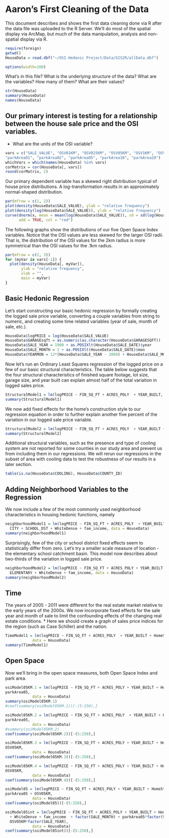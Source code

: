 Aaron's First Cleaning of the Data
========================================================

This document describes and shows the first data cleaning done via R after the data file was uploaded to the R Server. We'll do most of the spatial display via ArcMap, but much of the data manipulation, analysis and non-spatial display via R.

```r
require(foreign)
getwd()
HouseData = read.dbf("~/OSI-Hedonic Project/Data/GIS2R/allData.dbf") 
```

```r
options(width=160)
```

What's in this file? What is the underlying structure of the data? What are the variables? How many of them? What are their values?
```r
str(HouseData)
summary(HouseData)
names(HouseData)
```


Our primary interest is testing for a relationship between the house sale price and the OSI variables. 
------------
* What are the units of the OSI variable?
```r
vars = c("SALE_VALUE", "OSV01KM", "OSV025KM", "OSV05KM", "OSV1KM", "OSV2KM", 
"parkArea01", "parkArea02", "parkArea05", "parkArea10", "parkArea20")
whichVars = which(names(HouseData) %in% vars)
corMatrix = cor(HouseData[, vars])
round(corMatrix, 2)
```

Our primary dependent variable has a skewed right distribution typical of house price distributions. A log-transformation results in an approximately normal-shaped distribution.
```r
par(mfrow = c(1, 2))
plot(density(HouseData$SALE_VALUE), ylab = "relative frequency")
plot(density(log(HouseData$SALE_VALUE)), ylab = "relative frequency")
curve(dnorm(x, mean = mean(log(HouseData$SALE_VALUE)), sd = sd(log(HouseData$SALE_VALUE))),
      add = TRUE, col = "red")
```

The following graphs show the distributions of our five Open Space Index variables. Notice that the OSI values are less skewed for the larger OSI radii. That is, the distribution of the OSI values for the 2km radius is more symmetrical than the OSI values for the .1km radius.
```r
par(mfrow = c(2, 3))
for (myVar in vars[-1]) {
  plot(density(HouseData[, myVar]), 
       ylab = "relative frequency", 
       xlab = "",
       main = myVar)
}
```

Basic Hedonic Regression
------

Let's start constructing our basic hedonic regression by formally creating the logged sale price variable, converting a couple variables from string to numeric, and creating some time related variables (year of sale, month of sale, etc.).
```r
HouseData$logPRICE = log(HouseData$SALE_VALUE)
HouseData$GARAGEsqft = as.numeric(as.character(HouseData$GARAGESQFT))
HouseData$SALE_YEAR = 1900 + as.POSIXlt(HouseData$SALE_DATE)$year
HouseData$SALE_MONTH = 1 + as.POSIXlt(HouseData$SALE_DATE)$mon
HouseData$YEARMON = 12*(HouseData$SALE_YEAR - 2009) + HouseData$SALE_MONTH # number of months since january 1, 2009
```

Now let's run an Ordinary Least Squares regression of the logged price on a few of our basic structural characteristics. The table below suggests that the four structural characteristics of finished square footage, lot size, garage size, and year built can explain almost half of the total variation in logged sales price. 
```r
StructuralModel1 = lm(logPRICE ~ FIN_SQ_FT + ACRES_POLY  + YEAR_BUILT, data = HouseData)
summary(StructuralModel1)
```

We now add fixed effects for the home's construction style to our regression equation in order to further explain another five percent of the variation in our logged sale price variable.
```r
StructuralModel2 = lm(logPRICE ~ FIN_SQ_FT + ACRES_POLY  + YEAR_BUILT + HomeStyle, data = HouseData)
summary(StructuralModel2)
```

Additional structural variables, such as the presence and type of cooling system are not reported for some counties in our study area and prevent us from including them in our regressions. We will rerun our regressions in the subset of area with cooling data to test the robustness of our results in a later section.
```r
table(is.na(HouseData$COOLING), HouseData$COUNTY_ID)
```

Adding Neighborhood Variables to the Regression
--------------

We now include a few of the most commonly used neighborhood characteristics in housing hedonic functions, namely


```r
neighborhoodModel1 = lm(logPRICE ~ FIN_SQ_FT + ACRES_POLY  + YEAR_BUILT + HomeStyle +
  CITY + SCHOOL_DST + WhiteDense + fam_income, data = HouseData)
summary(neighborhoodModel1)
```

Surprisingly, few of the city or school district fixed effects seem to statistically differ from zero. Let's try a smaller scale measure of location - the elementary school catchment basin. This model now describes about two-thirds of the variation in logged sale price.
```r
neighborhoodModel2 = lm(logPRICE ~ FIN_SQ_FT + ACRES_POLY + YEAR_BUILT + HomeStyle +
  ELEMENTARY + WhiteDense + fam_income, data = HouseData)
summary(neighborhoodModel2)
```

Time
----
The years of 2005 - 2011 were different for the real estate market relative to the early years of the 2000s. We now incorporate fixed effects for the sale year and month of sale to limit the confounding effects of the changing real estate conditions.
* Here we should create a graph of sales price indices for the region (such as Case Schiller) and the nation.

```r
TimeModel1 = lm(logPRICE ~ FIN_SQ_FT + ACRES_POLY  + YEAR_BUILT + HomeStyle + ELEMENTARY + WhiteDense + fam_income + factor(SALE_YEAR) + factor(SALE_MONTH), 
            data = HouseData)
summary(TimeModel1)
```

Open Space
---------
Now we'll bring in the open space measures, both Open Space Index and park area.


```r
osiModel05KM.1 = lm(logPRICE ~ FIN_SQ_FT + ACRES_POLY + YEAR_BUILT + HomeStyle + ELEMENTARY + WhiteDense + fam_income + factor(SALE_YEAR) + factor(SALE_MONTH) +
parkArea05, 
            data = HouseData)
summary(osiModel05KM.1)
#coef(summary(osiModel05KM.1))[-(5:250),]
```

```r
osiModel05KM.2 = lm(logPRICE ~ FIN_SQ_FT + ACRES_POLY  + YEAR_BUILT + HomeStyle + ELEMENTARY + WhiteDense +  factor(SALE_YEAR) + factor(SALE_MONTH) +
parkArea05, 
            data = HouseData)
#summary(osiModel05KM.2)
coef(summary(osiModel05KM.2))[-(5:250),]
```

```r
osiModel05KM.3 = lm(logPRICE ~ FIN_SQ_FT + ACRES_POLY + YEAR_BUILT + HomeStyle + ELEMENTARY + WhiteDense + fam_income + factor(SALE_YEAR) + factor(SALE_MONTH) +
OSV05KM, 
            data = HouseData)
coef(summary(osiModel05KM.3))[-(5:250),]
```

```r
osiModel05KM.4 = lm(logPRICE ~ FIN_SQ_FT + ACRES_POLY + YEAR_BUILT + HomeStyle + ELEMENTARY + WhiteDense + factor(SALE_YEAR) + factor(SALE_MONTH) +
OSV05KM, 
            data = HouseData)
coef(summary(osiModel05KM.4))[-(5:250),]
```

```r
osiModel05 = lm(logPRICE ~ FIN_SQ_FT + ACRES_POLY + YEAR_BUILT + HomeStyle + ELEMENTARY + WhiteDense + fam_income + factor(SALE_YEAR) + factor(SALE_MONTH) +
parkArea05 + OSV05KM, 
            data = HouseData)
coef(summary(osiModel05))[-(5:250),]
```

```r
osiModel05int = lm(logPRICE ~ FIN_SQ_FT + ACRES_POLY + YEAR_BUILT + HomeStyle + ELEMENTARY 
  + WhiteDense + fam_income  + factor(SALE_MONTH) + parkArea05*factor(SALE_YEAR) + 
  OSV05KM*factor(SALE_YEAR), 
            data = HouseData)
coef(summary(osiModel05int))[-(5:250),]
```

